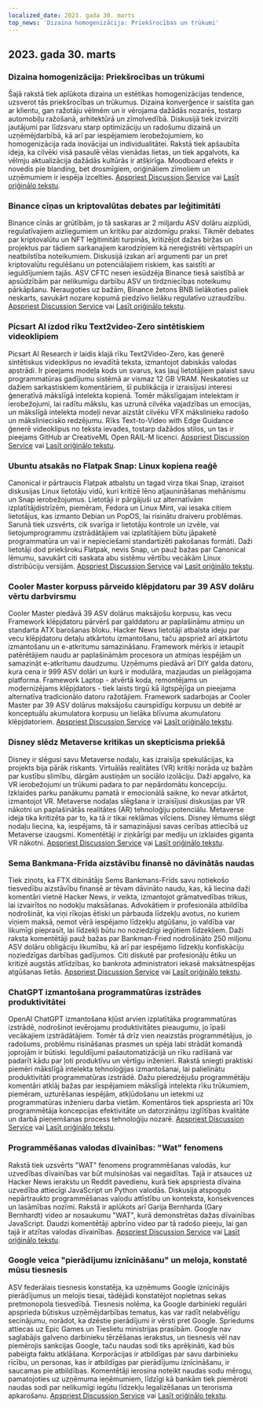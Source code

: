 ```yaml
---
localized_date: 2023. gada 30. marts
top_news: 'Dizaina homogenizācija: Priekšrocības un trūkumi'
---
```




<CallToAction />

<Steps>

## 2023. gada 30. marts

### Dizaina homogenizācija: Priekšrocības un trūkumi

Šajā rakstā tiek aplūkota dizaina un estētikas homogenizācijas tendence, uzsverot tās priekšrocības un trūkumus. Dizaina konverģence ir saistīta gan ar klientu, gan ražotāju vēlmēm un ir vērojama dažādās nozarēs, tostarp automobiļu ražošanā, arhitektūrā un zīmolvedībā. Diskusijā tiek izvirzīti jautājumi par līdzsvaru starp optimizāciju un radošumu dizainā un uzņēmējdarbībā, kā arī par iespējamiem ierobežojumiem, ko homogenizācija rada inovācijai un individualitātei. Rakstā tiek apšaubīta ideja, ka cilvēki visā pasaulē vēlas vienādas lietas, un tiek apgalvots, ka vēlmju aktualizācija dažādās kultūrās ir atšķirīga. Moodboard efekts ir novedis pie blanding, bet drosmīgiem, oriģināliem zīmoliem un uzņēmumiem ir iespēja izcelties.
[Apspriest Discussion Service](http://news.ycombinator.com/item?id=35355703) vai [Lasīt oriģinālo tekstu](https://www.alexmurrell.co.uk/articles/the-age-of-average).

### Binance cīņas un kriptovalūtas debates par leģitimitāti

Binance cīnās ar grūtībām, jo tā saskaras ar 2 miljardu ASV dolāru aizplūdi, regulatīvajiem aizliegumiem un kritiku par aizdomīgu praksi. Tikmēr debates par kriptovalūtu un NFT leģitimitāti turpinās, kritizējot dažas biržas un projektus par tādiem sarkanajiem karodziņiem kā nereģistrēti vērtspapīri un neatbilstība noteikumiem. Diskusijā izskan arī argumenti par un pret kriptovalūtu regulēšanu un potenciālajiem riskiem, kas saistīti ar ieguldījumiem tajās. ASV CFTC nesen iesūdzēja Binance tiesā saistībā ar apsūdzībām par nelikumīgu darbību ASV un tirdzniecības noteikumu pārkāpšanu. Neraugoties uz bažām, Binance žetons BNB lielākoties paliek neskarts, savukārt nozare kopumā piedzīvo lielāku regulatīvo uzraudzību.
[Apspriest Discussion Service](http://news.ycombinator.com/item?id=35351805) vai [Lasīt oriģinālo tekstu](https://www.wsj.com/articles/binance-sees-2-billion-in-outflows-as-troubles-compound-9a136e21).

### Picsart AI izdod rīku Text2video-Zero sintētiskiem videoklipiem

Picsart AI Research ir laidis klajā rīku Text2Video-Zero, kas ģenerē sintētiskus videoklipus no ievadītā teksta, izmantojot dabiskās valodas apstrādi. Ir pieejams modeļa kods un svarus, kas ļauj lietotājiem palaist savu programmatūras gadījumu sistēmā ar vismaz 12 GB VRAM. Neskatoties uz dažiem sarkastiskiem komentāriem, šī publikācija ir izraisījusi interesi ģeneratīvā mākslīgā intelekta kopienā. Tomēr mākslīgajam intelektam ir ierobežojumi, lai radītu mākslu, kas uzrunā cilvēka vajadzības un emocijas, un mākslīgā intelekta modeļi nevar aizstāt cilvēku VFX mākslinieku radošo un māksliniecisko redzējumu. Rīks Text-to-Video with Edge Guidance ģenerē videoklipus no teksta ievades, tostarp dažādos stilos, un tas ir pieejams GitHub ar CreativeML Open RAIL-M licenci.
[Apspriest Discussion Service](http://news.ycombinator.com/item?id=35352452) vai [Lasīt oriģinālo tekstu](https://github.com/Picsart-AI-Research/Text2Video-Zero).

### Ubuntu atsakās no Flatpak Snap: Linux kopiena reaģē

Canonical ir pārtraucis Flatpak atbalstu un tagad virza tikai Snap, izraisot diskusijas Linux lietotāju vidū, kuri kritizē lēno atjaunināšanas mehānismu un Snap ierobežojumus. Lietotāji ir pārgājuši uz alternatīvām izplatītājdistrīzēm, piemēram, Fedora un Linux Mint, vai iesaka citiem lietotājus, kas izmanto Debian un PopOS, lai risinātu draiveru problēmas. Sarunā tiek uzsvērts, cik svarīga ir lietotāju kontrole un izvēle, vai lietojumprogrammu izstrādātājiem vai izplatītājiem būtu jāpaketē programmatūra un vai ir nepieciešami standartizēti pakošanas formāti. Daži lietotāji dod priekšroku Flatpak, nevis Snap, un pauž bažas par Canonical lēmumu, savukārt citi saskata abu sistēmu vērtību vecākām Linux distribūciju versijām.
[Apspriest Discussion Service](http://news.ycombinator.com/item?id=35354729) vai [Lasīt oriģinālo tekstu](https://lwn.net/SubscriberLink/927262/6adb2350e2b0d2ce/).

### Cooler Master korpuss pārveido klēpjdatoru par 39 ASV dolāru vērtu darbvirsmu

Cooler Master piedāvā 39 ASV dolārus maksājošu korpusu, kas vecu Framework klēpjdatoru pārvērš par galddatoru ar paplašināmu atmiņu un standarta ATX barošanas bloku. Hacker News lietotāji atbalsta ideju par vecu klēpjdatoru detaļu atkārtotu izmantošanu, taču apspriež arī atkārtotu izmantošanu un e-atkritumu samazināšanu. Framework mērķis ir ietaupīt patērētājiem naudu ar paplašināmām procesora un atmiņas iespējām un samazināt e-atkritumu daudzumu. Uzņēmums piedāvā arī DIY galda datoru, kura cena ir 999 ASV dolāri un kurš ir modulāra, mazjaudas un pielāgojama platforma. Framework Laptop - atvērtā koda, remontējams un modernizējams klēpjdators - tiek laists tirgū kā ilgtspējīga un pieejama alternatīva tradicionālo datoru ražotājiem. Framework sadarbojas ar Cooler Master par 39 ASV dolārus maksājošu caurspīdīgu korpusu un debitē ar konceptuālu akumulatora korpusu un lielāka blīvuma akumulatoru klēpjdatoriem.
[Apspriest Discussion Service](http://news.ycombinator.com/item?id=35350288) vai [Lasīt oriģinālo tekstu](https://www.theverge.com/2023/3/23/23652939/framework-cooler-master-sff-pc-case).

### Disney slēdz Metaverse kritikas un skepticisma priekšā

Disney ir slēgusi savu Metaverse nodaļu, kas izraisīja spekulācijas, ka projekts bija pārāk riskants. Virtuālās realitātes (VR) kritiķi norāda uz bažām par kustību slimību, dārgām austiņām un sociālo izolāciju. Daži apgalvo, ka VR ierobežojumi un trūkumi padara to par nepārdomātu koncepciju. Izklaides parku panākumu pamatā ir emocionālā saikne, ko nevar atkārtot, izmantojot VR. Metaverse nodaļas slēgšana ir izraisījusi diskusijas par VR nākotni un paplašinātās realitātes (AR) tehnoloģiju potenciālu. Metaverse ideja tika kritizēta par to, ka tā ir tikai reklāmas vilciens. Disney lēmums slēgt nodaļu liecina, ka, iespējams, tā ir samazinājusi savas cerības attiecībā uz Metaverse izaugsmi. Komentētāji ir ziņkārīgi par mediju un izklaides giganta VR nākotni.
[Apspriest Discussion Service](http://news.ycombinator.com/item?id=35350952) vai [Lasīt oriģinālo tekstu](https://www.wsj.com/articles/disney-eliminates-its-metaverse-division-as-part-of-companys-layoffs-plan-94b03650).

### Sema Bankmana-Frīda aizstāvību finansē no dāvinātās naudas

Tiek ziņots, ka FTX dibinātājs Sems Bankmans-Frīds savu notiekošo tiesvedību aizstāvību finansē ar tēvam dāvināto naudu, kas, kā liecina daži komentāri vietnē Hacker News, ir veikta, izmantojot grāmatvedības trikus, lai izvairītos no nodokļu maksāšanas. Advokātiem ir profesionāla atbildība nodrošināt, ka viņi rīkojas ētiski un pārbauda līdzekļu avotus, no kuriem viņiem maksā, ņemot vērā iespējamo līdzekļu atgūšanu, jo valdība var likumīgi pieprasīt, lai līdzekļi būtu no noziedzīgi iegūtiem līdzekļiem. Daži raksta komentētāji pauž bažas par Bankman-Fried nodrošināto 250 miljonu ASV dolāru obligāciju likumību, kā arī par iespējamo līdzekļu konfiskāciju noziedzīgas darbības gadījumos. Citi diskutē par profesionāļu ētiku un kritizē augstās atlīdzības, ko bankrota administratori iekasē maksātnespējas atgūšanas lietās.
[Apspriest Discussion Service](http://news.ycombinator.com/item?id=35358698) vai [Lasīt oriģinālo tekstu](https://www.forbes.com/sites/sarahemerson/2023/03/29/sam-bankman-fried-legal-fees-funded-by-alameda-money-gifted-to-father-joe-bankman/).

### ChatGPT izmantošana programmatūras izstrādes produktivitātei

OpenAI ChatGPT izmantošana kļūst arvien izplatītāka programmatūras izstrādē, nodrošinot ievērojamu produktivitātes pieaugumu, jo īpaši vecākajiem izstrādātājiem. Tomēr tā drīz vien neaizstās programmētājus, jo radošums, problēmu risināšanas prasmes un spēja labi strādāt komandā joprojām ir būtiski. Ieguldījumi pašautomatizācijā un rīku radīšanā var padarīt kādu par ļoti produktīvu un vērtīgu inženieri. Rakstā sniegti praktiski piemēri mākslīgā intelekta tehnoloģijas izmantošanai, lai palielinātu produktivitāti programmatūras izstrādē. Dažu pieredzējušu programmētāju komentāri atklāj bažas par iespējamiem mākslīgā intelekta rīku trūkumiem, piemēram, uzturēšanas iespējām, atkļūdošanu un ietekmi uz programmatūras inženieru darba vietām. Komentāros tiek apspriesta arī 10x programmētāja koncepcijas efektivitāte un datorzinātņu izglītības kvalitāte un darbā pieņemšanas process tehnoloģiju nozarē.
[Apspriest Discussion Service](http://news.ycombinator.com/item?id=35356054) vai [Lasīt oriģinālo tekstu](https://kadekillary.work/posts/1000x-eng/).

### Programmēšanas valodas dīvainības: "Wat" fenomens

Rakstā tiek uzsvērts "WAT" fenomens programmēšanas valodās, kur uzvedības dīvainības var būt mulsinošas vai negaidītas. Tajā ir atsauces uz Hacker News ierakstu un Reddit pavedienu, kurā tiek apspriesta dīvaina uzvedība attiecīgi JavaScript un Python valodās. Diskusija atspoguļo nepārtraukto programmēšanas valodu attīstību un konteksta, konsekvences un lasāmības nozīmi. Rakstā ir aplūkots arī Garija Bernharda (Gary Bernhardt) video ar nosaukumu "WAT", kurā demonstrētas dažas dīvainības JavaScript. Daudzi komentētāji apbrīno video par tā radošo pieeju, lai gan tajā ir atzītas valodas dīvainības.
[Apspriest Discussion Service](http://news.ycombinator.com/item?id=35363044) vai [Lasīt oriģinālo tekstu](https://www.destroyallsoftware.com/talks/wat).

### Google veica "pierādījumu iznīcināšanu" un meloja, konstatē mūsu tiesnesis

ASV federālais tiesnesis konstatēja, ka uzņēmums Google iznīcinājis pierādījumus un melojis tiesai, tādējādi konstatējot nopietnas sekas pretmonopola tiesvedībā. Tiesnesis nolēma, ka Google darbinieki regulāri apsprieda būtiskus uzņēmējdarbības tematus, kas var radīt nelabvēlīgu secinājumu, norādot, ka dzēstie pierādījumi ir vērsti pret Google. Spriedums attiecas uz Epic Games un Tieslietu ministrijas prasībām. Google nav saglabājis galveno darbinieku tērzēšanas ierakstus, un tiesnesis vēl nav piemērojis sankcijas Google, taču naudas sodi tiks aprēķināti, kad būs pabeigta faktu atklāšana. Korporācijas ir atbildīgas par savu darbinieku rīcību, un personas, kas ir atbildīgas par pierādījumu iznīcināšanu, ir saucamas pie atbildības. Komentētāji ierosina noteikt naudas sodu mērogu, pamatojoties uz uzņēmuma ieņēmumiem, līdzīgi kā bankām tiek piemēroti naudas sodi par nelikumīgi iegūtu līdzekļu legalizēšanas un terorisma apkarošanu.
[Apspriest Discussion Service](http://news.ycombinator.com/item?id=35363095) vai [Lasīt oriģinālo tekstu](https://storage.courtlistener.com/recap/gov.uscourts.cand.373179/gov.uscourts.cand.373179.469.0.pdf).

</Steps>
